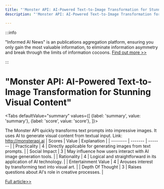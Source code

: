 ```yaml
---
title: "'Monster API: AI-Powered Text-to-Image Transformation for Stunning Visual Content'"
description: "'Monster API: AI-Powered Text-to-Image Transformation for Stunning Visual Content'"

---
```



:::info

"Informed AI News" is an publications aggregation platform, ensuring you only gain the most valuable information, to eliminate information asymmetry and break through the limits of information cocoons.  [Find out more >>](/)

:::

# "Monster API: AI-Powered Text-to-Image Transformation for Stunning Visual Content"


<Tabs
	defaultValue="summary"
	values={[
	{label: 'summary', value: 'summary'},
	{label: 'score', value: 'score'},
]}>
<TabItem value="summary">


The Monster API quickly transforms text prompts into impressive images. It uses AI to generate visual content from textual input.
Link: http://monsterapi.ai
</TabItem>
<TabItem value="score">
	| Scores     | Value   | Explanation |
	| -------- | ------- | ------- |
	| Practicality  | 4    | Directly applicable for generating images from text prompts.    |
	| Social Impact | 3     | May influence how users interact with AI image generation tools.    |
	| Rationality    | 4    | Logical and straightforward in its application of AI technology.    |
	| Entertainment Value    | 4    | Arouses interest by transforming text into visual art.    |
	| Depth Of Thought    | 3    | Raises questions about AI's role in creative processes.    |
</TabItem>
</Tabs>

[Full article>>](https://x.com/Kanojiyaaakash1/status/1804493551780409714)
